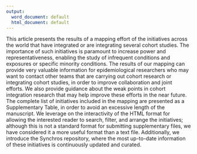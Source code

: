 ```yaml
---
output:
  word_document: default
  html_document: default
---
```


This article presents the results of a mapping effort of
the initiatives across the world that have integrated or
are integrating several cohort studies.
The importance of such initiatives is paramount
to increase power and representativeness,
enabling the study of infrequent conditions and exposures or
specific minority conditions.
The results of our mapping can provide
very valuable information for epidemiological researchers who may want
to contact other teams that are carrying out cohort research or
integrating cohort studies, in order to improve collaboration and joint efforts.
We also provide guidance about the weak points in cohort integration research
that may help improve these efforts in the near future.
The complete list of initiatives included in the mapping are presented as
a Supplementary Table, in order to avoid an excessive length of the manuscript.
We leverage on the interactivity of the HTML format for allowing the interested
reader to search, filter, and arrange the initiatives;
although this is not a standard format for submitting supplementary files,
we have considered it a more useful format than a text file.
Additionally, we introduce the Synchros repository, where the most up-to-date
information of these initiatives is continuously updated and curated.
